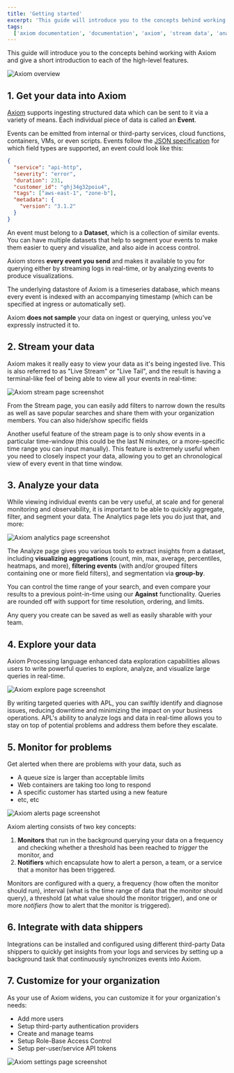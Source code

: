 ```yaml
---
title: 'Getting started'
excerpt: 'This guide will introduce you to the concepts behind working with Axiom and give a short introduction to each of the high-level features.'
tags:
  ['axiom documentation', 'documentation', 'axiom', 'stream data', 'analyze data', 'explore data']
---
```


This guide will introduce you to the concepts behind working with Axiom and give a short introduction to each of the high-level features.

![Axiom overview](/doc-assets/shots/getting-started-24.png 'Axiom overview')

## 1. Get your data into Axiom

[Axiom](https://app.axiom.co/) supports ingesting structured data which can be sent to it via a variety of means. Each individual piece of data is called an **Event**.

Events can be emitted from internal or third-party services, cloud functions, containers, VMs, or even scripts. Events follow the [JSON specification](https://www.json.org/json-en.html) for which field types are supported, an event could look like this:

```json copy
{
  "service": "api-http",
  "severity": "error",
  "duration": 231,
  "customer_id": "ghj34g32poiu4",
  "tags": ["aws-east-1", "zone-b"],
  "metadata": {
    "version": "3.1.2"
  }
}
```

An event must belong to a **Dataset**, which is a collection of similar events. You can have multiple datasets that help to segment your events to make them easier to query and visualize, and also aide in access control.

Axiom stores **every event you send** and makes it available to you for querying either by streaming logs in real-time, or by analyzing events to produce visualizations.

The underlying datastore of Axiom is a timeseries database, which means every event is indexed with an accompanying timestamp (which can be specified at ingress or automatically set).

Axiom **does not sample** your data on ingest or querying, unless you've expressly instructed it to.

<Card title="Learn how to ingest" icon="database" href="/docs/getting-started/getting-started"></Card>

## 2. Stream your data

Axiom makes it really easy to view your data as it's being ingested live. This is also referred to as "Live Stream" or "Live Tail", and the result is having a terminal-like feel of being able to view all your events in real-time:

![Axiom stream page screenshot](/doc-assets/shots/getting-started-stream.png 'Axiom stream page screenshot')

From the Stream page, you can easily add filters to narrow down the results as well as save popular searches and share them with your organization members. You can also hide/show specific fields

Another useful feature of the stream page is to only show events in a particular time-window (this could be the last N minutes, or a more-specific time range you can input manually). This feature is extremely useful when you need to closely inspect your data, allowing you to get an chronological view of every event in that time window.

<Card title="Learn how to stream" icon="database" href="/docs/getting-started/getting-started"></Card>

## 3. Analyze your data

While viewing individual events can be very useful, at scale and for general monitoring and observability, it is important to be able to quickly aggregate, filter, and segment your data. The Analytics page lets you do just that, and more:

![Axiom analytics page screenshot](/doc-assets/shots/analyze-your-data-1.png 'Axiom analytics page screenshot')

The Analyze page gives you various tools to extract insights from a dataset, including **visualizing aggregations** (count, min, max, average, percentiles, heatmaps, and more), **filtering events** (with and/or grouped filters containing one or more field filters), and segmentation via **group-by**.

You can control the time range of your search, and even compare your results to a previous point-in-time using our **Against** functionality. Queries are rounded off with support for time resolution, ordering, and limits.

Any query you create can be saved as well as easily sharable with your team.

<Card title="Learn how to analyze" icon="database" href="/docs/getting-started/getting-started"></Card>

## 4. Explore your data

Axiom Processing language enhanced data exploration capabilities allows users to write powerful queries to explore, analyze, and visualize large queries in real-time. 

![Axiom explore page screenshot](/doc-assets/shots/explore-your-data-1.png 'Axiom analytics page screenshot')

By writing targeted queries with APL, you can swiftly identify and diagnose issues, reducing downtime and minimizing the impact on your business operations. APL's ability to analyze logs and data in real-time allows you to stay on top of potential problems and address them before they escalate.  

<Card title="Explore your data with APL" icon="database" href="/docs/getting-started/getting-started"></Card>

## 5. Monitor for problems

Get alerted when there are problems with your data, such as

- A queue size is larger than acceptable limits
- Web containers are taking too long to respond
- A specific customer has started using a new feature
- etc, etc

![Axiom alerts page screenshot](/doc-assets/shots/monitor-for-problems.png 'Axiom alerts page screenshot')

Axiom alerting consists of two key concepts:

1. **Monitors** that run in the background querying your data on a frequency and checking whether a threshold has been reached to _trigger_ the monitor, and
2. **Notifiers** which encapsulate how to alert a person, a team, or a service that a monitor has been triggered.

Monitors are configured with a query, a frequency (how often the monitor should run), interval (what is the time range of data that the monitor should query), a threshold (at what value should the monitor trigger), and one or more _notifiers_ (how to alert that the monitor is triggered).

<Card title="Learn how to monitor" icon="database" href="/docs/getting-started/getting-started"></Card>

## 6. Integrate with data shippers

Integrations can be installed and configured using different third-party Data shippers to quickly get insights from your logs and services by setting up a background task that continuously synchronizes events into Axiom.

<Card title="Learn about data shippers" icon="database" href="/docs/getting-started/getting-started"></Card>

## 7. Customize for your organization

As your use of Axiom widens, you can customize it for your organization's needs:

- Add more users
- Setup third-party authentication providers
- Create and manage teams
- Setup Role-Base Access Control
- Setup per-user/service API tokens

![Axiom settings page screenshot](/doc-assets/shots/customize-your-organization.png 'Axiom settings page screenshot')

<Card title="Learn about settings" icon="database" href="/docs/getting-started/getting-started"></Card>
